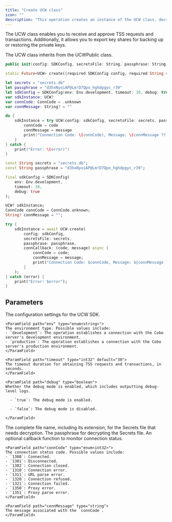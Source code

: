 ```yaml
---
title: "Create UCW class"
icon: ""
description: "This operation creates an instance of the UCW class, decrypts the Secrets file, establishes a connection with the Cobo server, and optionally registers a callback endpoint to monitor the connection status."
---
```

<Info>The UCW class enables you to receive and approve TSS requests and transactions. Additionally, it allows you to export key shares for backing up or restoring the private keys.</Info>

<Info>The UCW class inherits from the UCWPublic class.</Info>

<CodeGroup>

```Swift iOS
public init(config: SDKConfig, secretsFile: String, passphrase: String, connCallback: @escaping(ConnCode, String?) -> Void = { _, _ in }) throws
```

```Dart Flutter
static Future<UCW> create({required SDKConfig config, required String secretsFile, required String passphrase, Function(ConnCode connCode, String connMessage)? connCallback}) async
```

</CodeGroup>


<RequestExample>

```Swift iOS
let secrets = "secrets.db"
let passphrase = "d3hxNyoiAP@Lm!D7Qpo_hghdpgyc_r39"
let sdkConfig = SDKConfig(env: Env.development, timeout: 30, debug: true)
var sdkInstance: UCW?
var connCode: ConnCode = .unknown
var connMessage: String? = ""

do {
    sdkInstance = try UCW(config: sdkConfig, secretsFile: secrets, passphrase: passphrase) { code, message in
        connCode = code
        connMessage = message
        print("Connection Code: \(connCode), Message: \(connMessage ?? "No message")")
    }
} catch {
    print("Error: \(error)")
}
```

```Dart Flutter
const String secrets = "secrets.db";
const String passphrase = "d3hxNyoiAP@Lm!D7Qpo_hghdpgyc_r39";

final sdkConfig = SDKConfig(
    env: Env.development,
    timeout: 30,
    debug: true
);

UCW? sdkInstance;
ConnCode connCode = ConnCode.unknown;
String? connMessage = "";

try {
    sdkInstance = await UCW.create(
        config: sdkConfig, 
        secretsFile: secrets, 
        passphrase: passphrase,
        connCallback: (code, message) async {
            connCode = code;
            connMessage = message;
            print("Connection Code: $connCode, Message: ${connMessage ?? 'No message'}");
        }
    );
} catch (error) {
    print("Error: $error");
}
```

</RequestExample>


## Parameters

<ParamField path="config" type="object">
The configuration settings for the UCW SDK.

  <Expandable title="child attributes">

    <ParamField path="env" type="enum<string>">
    The environment type. Possible values include:
    - `development`: The operation establishes a connection with the Cobo server's development environment.
    - `production`: The operation establishes a connection with the Cobo server's production environment.
    </ParamField>

    <ParamField path="timeout" type="int32" default="30">
    The timeout duration for obtaining TSS requests and transactions, in seconds.
    </ParamField>

    <ParamField path="debug" type="boolean">
    Whether the debug mode is enabled, which includes outputting debug-level logs.

      - `true`: The debug mode is enabled.

      - `false`: The debug mode is disabled.

    </ParamField>

  </Expandable>
</ParamField>

<ParamField path="secretsFile" type="string">
The complete file name, including its extension, for the Secrets file that needs decryption.
</ParamField>

<ParamField path="passphrase" type="string">
The passphrase for decrypting the Secrets file.
</ParamField>

<ParamField path="connCallback" type="function">
An optional callback function to monitor connection status.

  <Expandable title="child attributes">

    <ParamField path="connCode" type="enum<int32>">
    The connection status code. Possible values include:
    - `1300`: Connected.
    - `1301`: Disconnected.
    - `1302`: Connection closed.
    - `1310`: Connection error.
    - `1311`: URL parse error.
    - `1320`: Connection refused.
    - `1321`: Connection failed.
    - `1350`: Proxy error.
    - `1351`: Proxy parse error.
    </ParamField>

    <ParamField path="connMessage" type="string">
    The message associated with the `connCode`.
    </ParamField>

  </Expandable>
</ParamField>

